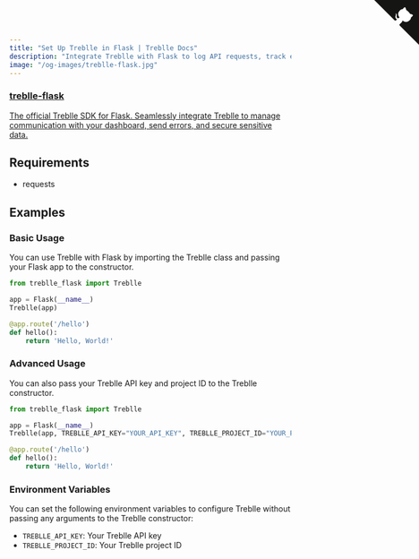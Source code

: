 ```yaml
---
title: "Set Up Treblle in Flask | Treblle Docs"
description: "Integrate Treblle with Flask to log API requests, track errors, and enhance security. Follow our setup guide to configure Treblle for real-time API observability."
image: "/og-images/treblle-flask.jpg"
---
```


<div class="max-w-full mx-auto shadow-lg rounded-lg overflow-hidden">
  <a href="https://github.com/Treblle/treblle-flask" title="View source on GitHub" aria-label="View source on GitHub" class="relative no-underline">
    <div>
      <svg width="80" height="80" viewBox="0 0 250 250" style="fill:#151513; color:#fff; position: absolute; top: 0; border: 0; right: 0;" aria-hidden="true">
        <path d="M0,0 L115,115 L130,115 L142,142 L250,250 L250,0 Z"></path>
        <path d="M128.3,109.0 C113.8,99.7 119.0,89.6 119.0,89.6 C122.0,82.7 120.5,78.6 120.5,78.6 C119.2,72.0 123.4,76.3 123.4,76.3 C127.3,80.9 125.5,87.3 125.5,87.3 C122.9,97.6 130.6,101.9 134.4,103.2" fill="currentColor" style="transform-origin: 130px 106px;" class="octo-arm"></path>
        <path d="M115.0,115.0 C114.9,115.1 118.7,116.5 119.8,115.4 L133.7,101.6 C136.9,99.2 139.9,98.4 142.2,98.6 C133.8,88.0 127.5,74.4 143.8,58.0 C148.5,53.4 154.0,51.2 159.7,51.0 C160.3,49.4 163.2,43.6 171.4,40.1 C171.4,40.1 176.1,42.5 178.8,56.2 C183.1,58.6 187.2,61.8 190.9,65.4 C194.5,69.0 197.7,73.2 200.1,77.6 C213.8,80.2 216.3,84.9 216.3,84.9 C212.7,93.1 206.9,96.0 205.4,96.6 C205.1,102.4 203.0,107.8 198.3,112.5 C181.9,128.9 168.3,122.5 157.7,114.1 C157.9,116.9 156.7,120.9 152.7,124.9 L141.0,136.5 C139.8,137.7 141.6,141.9 141.8,141.8 Z" fill="currentColor" class="octo-body"></path>
      </svg>
    </div>
    <div class="grid grid-cols-4 gap-4 px-2 py-2">
      <div class="col-span-4">
      	<h3 class="text-xl font-semibold">treblle-flask</h3>
      	<p class="text-sm font-medium">
            The official Treblle SDK for Flask. Seamlessly integrate Treblle to manage communication with your dashboard, send errors, and secure sensitive data.
        </p>
      </div>
    </div>
  </a>
</div>

## Requirements

- requests

## Examples

### Basic Usage

You can use Treblle with Flask by importing the Treblle class and passing your Flask app to the constructor.

```python
from treblle_flask import Treblle

app = Flask(__name__)
Treblle(app)

@app.route('/hello')
def hello():
    return 'Hello, World!'
```

### Advanced Usage

You can also pass your Treblle API key and project ID to the Treblle constructor.

```python
from treblle_flask import Treblle

app = Flask(__name__)
Treblle(app, TREBLLE_API_KEY="YOUR_API_KEY", TREBLLE_PROJECT_ID="YOUR_PROJECT_ID")

@app.route('/hello')
def hello():
    return 'Hello, World!'
```

### Environment Variables

You can set the following environment variables to configure Treblle without passing any arguments to the Treblle constructor:

- `TREBLLE_API_KEY`: Your Treblle API key
- `TREBLLE_PROJECT_ID`: Your Treblle project ID
